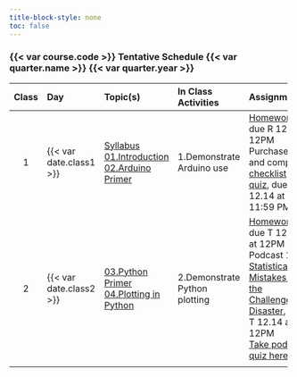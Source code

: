 ```yaml
---
title-block-style: none
toc: false
---
```


### {{< var course.code >}} Tentative Schedule {{< var quarter.name >}} {{< var quarter.year >}}

+-------+-------------------------+---------------------------------------------------------+-------------------------------+-----------------------------------------------------------------------------------------------------------------------------------+
| Class | Day                     | Topic(s)                                                | In Class Activities           | Assignments                                                                                                                       |
+:=====:+:========================+:========================================================+:==============================+:==================================================================================================================================+
| 1     | {{< var date.class1 >}} | [Syllabus](Syllabus.html)\                              | 1.Demonstrate Arduino use     | [Homework 1](homework/Homework%201%20Problem%20Statement.html), due R 12.9 at 12PM\                                               |
|       |                         | [01.Introduction](01.Introduction.html)\                |                               | Purchase kit and complete [checklist quiz](%7B%7B%3C%20var%20link.kit-checklist%20%3E%7D%7D), due T 12.14 at 11:59 PM             |
|       |                         | [02.Arduino Primer](02.Arduino%20Primer.html)           |                               |                                                                                                                                   |
+-------+-------------------------+---------------------------------------------------------+-------------------------------+-----------------------------------------------------------------------------------------------------------------------------------+
| 2     | {{< var date.class2 >}} | [03.Python Primer](03.Python%20Primer.html)\            | 2.Demonstrate Python plotting | [Homework 2](homework/Homework%202%20Problem%20Statement.html), due T 12.14 at 12PM\                                              |
|       |                         | [04.Plotting in Python](04.Plotting%20in%20Python.html) |                               | Podcast 1 - [Statistical Mistakes and the Challenger Disaster](%7B%7B%3C%20var%20link.podcast1%20%3E%7D%7D), due T 12.14 at 12PM\ |
|       |                         |                                                         |                               | [Take podcast quiz here](%7B%7B%3C%20var%20link.podcast1-quiz%20%3E%7D%7D)                                                        |
+-------+-------------------------+---------------------------------------------------------+-------------------------------+-----------------------------------------------------------------------------------------------------------------------------------+
|       |                         |                                                         |                               |                                                                                                                                   |
+-------+-------------------------+---------------------------------------------------------+-------------------------------+-----------------------------------------------------------------------------------------------------------------------------------+
